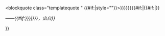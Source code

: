 <templatestyles src="Quote/styles.css" />
<noinclude>
{{For|链接到[[维基语录]]上的内容|Template:Wikiquote}}
</noinclude><blockquote class="templatequote {{{class|}}}" {{#if:{{{style|}}}|style="{{{style|}}}"}}>{{{text|{{{quote|{{{1|<noinclude>{{lorem ipsum}}</noinclude><includeonly>{{error|错误：没有提供要引用的文字（或为未命名的参数赋予了带有等号的实际参数值）。}}</includeonly>}}}}}}}}}{{#if:{{{sign|}}}{{{cite|}}}{{{author|}}}{{{by|}}}{{{personquoted|}}}{{{source|}}}{{{ts|}}}{{{title|}}}{{{publication|}}}{{{quotesource|}}}{{{2|<noinclude>TRUE</noinclude>}}}{{{3|}}}{{{4|}}}{{{char|}}}{{{character|}}}|{{#if:{{{multiline|}}}|<nowiki />}}
<div class="templatequotecite"><cite>——{{#if:{{{char|{{{character|}}}}}}|{{{char|{{{character|}}}}}}，出自}}{{逗號分隔各項
 | {{if empty|{{{sign|}}}|{{{cite|}}}|{{{author|}}}|{{{by|}}}|{{{personquoted|}}}|{{{2|<noinclude>[[人名|作者]]</noinclude>}}}}}
 | {{if empty|{{{title|}}}|{{{publication|}}}|{{{ts|}}}|{{{quotesource|}}}|{{{3|<noinclude>出处</noinclude>}}}}}
 | {{if empty|{{{source|}}}|{{{4|}}}}}
 }}</cite></div>
}}</blockquote><noinclude>
{{documentation}}
<!-- Add cats and interwikis to the /doc subpage, not here! -->
</noinclude>